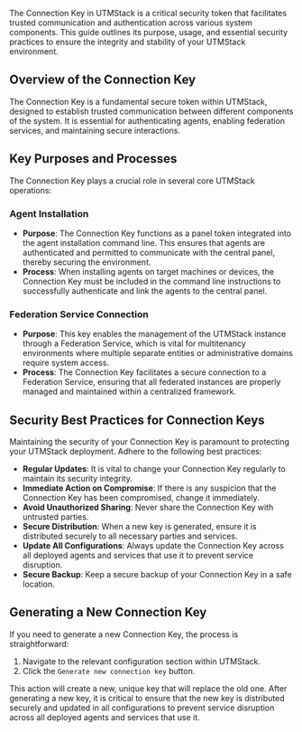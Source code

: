 The Connection Key in UTMStack is a critical security token that facilitates trusted communication and authentication across various system components. This guide outlines its purpose, usage, and essential security practices to ensure the integrity and stability of your UTMStack environment.

## Overview of the Connection Key

The Connection Key is a fundamental secure token within UTMStack, designed to establish trusted communication between different components of the system. It is essential for authenticating agents, enabling federation services, and maintaining secure interactions.

## Key Purposes and Processes

The Connection Key plays a crucial role in several core UTMStack operations:

### Agent Installation

*   **Purpose**: The Connection Key functions as a panel token integrated into the agent installation command line. This ensures that agents are authenticated and permitted to communicate with the central panel, thereby securing the environment.
*   **Process**: When installing agents on target machines or devices, the Connection Key must be included in the command line instructions to successfully authenticate and link the agents to the central panel.

### Federation Service Connection

*   **Purpose**: This key enables the management of the UTMStack instance through a Federation Service, which is vital for multitenancy environments where multiple separate entities or administrative domains require system access.
*   **Process**: The Connection Key facilitates a secure connection to a Federation Service, ensuring that all federated instances are properly managed and maintained within a centralized framework.

## Security Best Practices for Connection Keys

Maintaining the security of your Connection Key is paramount to protecting your UTMStack deployment. Adhere to the following best practices:

*   **Regular Updates**: It is vital to change your Connection Key regularly to maintain its security integrity.
*   **Immediate Action on Compromise**: If there is any suspicion that the Connection Key has been compromised, change it immediately.
*   **Avoid Unauthorized Sharing**: Never share the Connection Key with untrusted parties.
*   **Secure Distribution**: When a new key is generated, ensure it is distributed securely to all necessary parties and services.
*   **Update All Configurations**: Always update the Connection Key across all deployed agents and services that use it to prevent service disruption.
*   **Secure Backup**: Keep a secure backup of your Connection Key in a safe location.

## Generating a New Connection Key

If you need to generate a new Connection Key, the process is straightforward:

1.  Navigate to the relevant configuration section within UTMStack.
2.  Click the `Generate new connection key` button.

This action will create a new, unique key that will replace the old one. After generating a new key, it is critical to ensure that the new key is distributed securely and updated in all configurations to prevent service disruption across all deployed agents and services that use it.